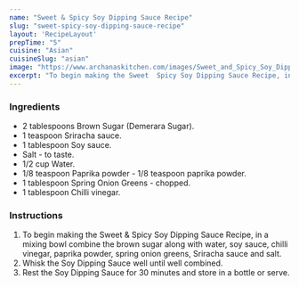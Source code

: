 ---
name: "Sweet & Spicy Soy Dipping Sauce Recipe"
slug: "sweet-spicy-soy-dipping-sauce-recipe"
layout: 'RecipeLayout'
prepTime: "5"
cuisine: "Asian"
cuisineSlug: "asian"
image: "https://www.archanaskitchen.com/images/Sweet_and_Spicy_Soy_Dipping_Sauce_Recipe-14.jpg"
excerpt: "To begin making the Sweet  Spicy Soy Dipping Sauce Recipe, in a mixing bowl combine the brown sugar along with water,  soy sauce, chilli vinegar, paprika powder,  spring onion greens, Sriracha sauce and salt"
---

### Ingredients

- 2 tablespoons Brown Sugar (Demerara Sugar).
- 1 teaspoon Sriracha sauce.
- 1 tablespoon Soy sauce.
- Salt - to taste.
- 1/2 cup Water.
- 1/8 teaspoon Paprika powder - 1/8 teaspoon paprika powder.
- 1 tablespoon Spring Onion Greens -  chopped.
- 1 tablespoon Chilli vinegar.

### Instructions

1. To begin making the Sweet & Spicy Soy Dipping Sauce Recipe, in a mixing bowl combine the brown sugar along with water,  soy sauce, chilli vinegar, paprika powder,  spring onion greens, Sriracha sauce and salt.
1. Whisk the Soy Dipping Sauce well until well combined.
1. Rest the Soy Dipping Sauce for 30 minutes and store in a bottle or serve.
